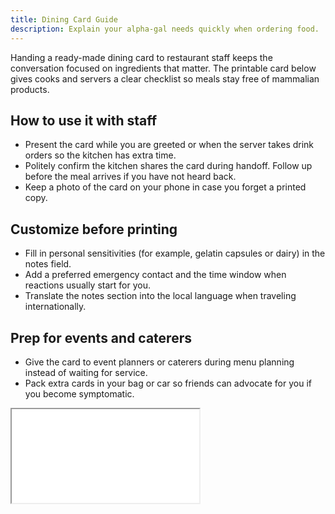 ```yaml
---
title: Dining Card Guide
description: Explain your alpha-gal needs quickly when ordering food.
---
```




<TopicLayout title="Dining Card Guide" description="Explain your alpha-gal needs quickly when ordering food.">

Handing a ready-made dining card to restaurant staff keeps the conversation focused on ingredients that matter. The printable card below gives cooks and servers a clear checklist so meals stay free of mammalian products.

## How to use it with staff

- Present the card while you are greeted or when the server takes drink orders so the kitchen has extra time.
- Politely confirm the kitchen shares the card during handoff. Follow up before the meal arrives if you have not heard back.
- Keep a photo of the card on your phone in case you forget a printed copy.

## Customize before printing

- Fill in personal sensitivities (for example, gelatin capsules or dairy) in the notes field.
- Add a preferred emergency contact and the time window when reactions usually start for you.
- Translate the notes section into the local language when traveling internationally.

## Prep for events and caterers

- Give the card to event planners or caterers during menu planning instead of waiting for service.
- Pack extra cards in your bag or car so friends can advocate for you if you become symptomatic.

<div className="not-prose my-6">
  <div className="rounded-xl border border-slate-200 shadow-sm overflow-hidden">
    <iframe
      src="/downloads/ags_dining_card_v1.pdf#view=FitH"
      title="Alpha-gal dining card preview"
      className="w-full h-[520px]"
    />
  </div>
  <div className="flex flex-wrap gap-2 mt-3">
    <a className="btn" href="/downloads/ags_dining_card_v1.pdf" target="_blank" rel="noreferrer">Open dining card PDF</a>
    <a className="btn" href="/downloads">See more print options</a>
  </div>
  <p className="text-xs text-slate-500 mt-2">Print on 4x6 inch paper in landscape orientation. Laminate or store in a protective sleeve so it survives kitchen use.</p>
</div>

<div className="not-prose mt-6">
  <div className="rounded-xl border border-slate-200 bg-slate-100 p-4 text-sm text-slate-800 flex gap-2">
    <IconInfo className="flex-shrink-0 mt-1" size={20} />
    <div>
      Encourage restaurants to keep the card with your ticket or point-of-sale notes so future visits are easier. Always double-check dishes before eating.
    </div>
  </div>
</div>

This page is educational only and not medical advice.

</TopicLayout>
